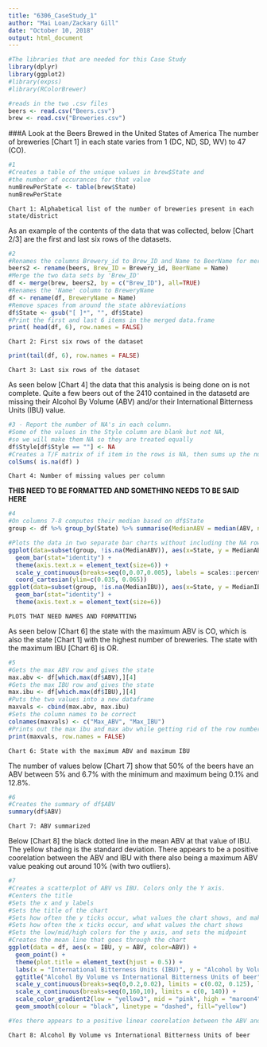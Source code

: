 ```yaml
---
title: "6306_CaseStudy_1"
author: "Mai Loan/Zackary Gill"
date: "October 10, 2018"
output: html_document
---
```


```r
#The libraries that are needed for this Case Study
library(dplyr)
library(ggplot2)
#library(expss)
#library(RColorBrewer)

#reads in the two .csv files
beers <- read.csv("Beers.csv")
brew <- read.csv("Breweries.csv")
```

###A Look at the Beers Brewed in the United States of America
The number of breweries [Chart 1] in each state varies from 1 (DC, ND, SD, WV) to 47 (CO).
```r
#1
#Creates a table of the unique values in brew$State and
#the number of occurances for that value
numBrewPerState <- table(brew$State)
numBrewPerState
```
```Chart 1: Alphabetical list of the number of breweries present in each state/district```

As an example of the contents of the data that was collected, below [Chart 2/3] are the first and last six rows of the datasets.
```r
#2
#Renames the columns Brewery_id to Brew_ID and Name to BeerName for merging
beers2 <- rename(beers, Brew_ID = Brewery_id, BeerName = Name)
#Merge the two data sets by 'Brew_ID'
df <- merge(brew, beers2, by = c("Brew_ID"), all=TRUE)
#Renames the 'Name' column to BreweryName
df <- rename(df, BreweryName = Name)
#Remove spaces from around the state abbreviations
df$State <- gsub("[ ]*", "", df$State)
#Print the first and last 6 items in the merged data.frame
print( head(df, 6), row.names = FALSE)
```
```Chart 2: First six rows of the dataset```
```r
print(tail(df, 6), row.names = FALSE)
```
```Chart 3: Last six rows of the dataset```

As seen below [Chart 4] the data that this analysis is being done on is not complete. Quite a few beers out of the 2410 contained in the datasetd are missing their Alcohol By Volume (ABV) and/or their International Bitterness Units (IBU) value.
```r
#3 - Report the number of NA's in each column.
#Some of the values in the Style column are blank but not NA,
#so we will make them NA so they are treated equally
df$Style[df$Style == ""] <- NA
#Creates a T/F matrix of if item in the rows is NA, then sums up the number
colSums( is.na(df) )
```
```Chart 4: Number of missing values per column```

**THIS NEED TO BE FORMATTED AND SOMETHING NEEDS TO BE SAID HERE**
```r
#4
#On columns 7-8 computes their median based on df$State
group <- df %>% group_by(State) %>% summarise(MedianABV = median(ABV, na.rm=T), MedianIBU = median(IBU, na.rm=T)) %>% as.data.frame()

#Plots the data in two separate bar charts without including the NA rows
ggplot(data=subset(group, !is.na(MedianABV)), aes(x=State, y = MedianABV) ) + 
  geom_bar(stat="identity") +
  theme(axis.text.x = element_text(size=6)) +
  scale_y_continuous(breaks=seq(0,0.07,0.005), labels = scales::percent) +
  coord_cartesian(ylim=c(0.035, 0.065))
ggplot(data=subset(group, !is.na(MedianIBU)), aes(x=State, y = MedianIBU) ) + 
  geom_bar(stat="identity") +
  theme(axis.text.x = element_text(size=6))
```
```PLOTS THAT NEED NAMES AND FORMATTING```

As seen below [Chart 6] the state with the maximum ABV is CO, which is also the state [Chart 1] with the highest number of breweries. The state with the maximum IBU [Chart 6] is OR.
```r
#5
#Gets the max ABV row and gives the state
max.abv <- df[which.max(df$ABV),][4]
#Gets the max IBU row and gives the state
max.ibu <- df[which.max(df$IBU),][4]
#Puts the two values into a new dataframe
maxvals <- cbind(max.abv, max.ibu)
#Sets the column names to be correct
colnames(maxvals) <- c("Max_ABV", "Max_IBU")
#Prints out the max ibu and max abv while getting rid of the row numbers
print(maxvals, row.names = FALSE)
```
```Chart 6: State with the maximum ABV and maximum IBU```

The number of values below [Chart 7] show that 50% of the beers have an ABV between 5% and 6.7% with the minimum and maximum being 0.1% and 12.8%.
```r
#6
#Creates the summary of df$ABV
summary(df$ABV)
```
```Chart 7: ABV summarized```

Below [Chart 8] the black dotted line in the mean ABV at that value of IBU. The yellow shading is the standard deviation. There appears to be a positive coorelation between the ABV and IBU with there also being a maximum ABV value peaking out around 10% (with two outliers).
```r
#7
#Creates a scatterplot of ABV vs IBU. Colors only the Y axis.
#Centers the title
#Sets the x and y labels
#Sets the title of the chart
#Sets how often the y ticks occur, what values the chart shows, and makes the labels a %
#Sets how often the x ticks occur, and what values the chart shows
#Sets the low/mid/high colors for the y axis, and sets the midpoint
#Creates the mean line that goes through the chart
ggplot(data = df, aes(x = IBU, y = ABV, color=ABV)) +
  geom_point() +
  theme(plot.title = element_text(hjust = 0.5)) +
  labs(x = "International Bitterness Units (IBU)", y = "Alcohol by Volume (ABV)") +
  ggtitle("Alcohol By Volume vs International Bitterness Units of beer") +
  scale_y_continuous(breaks=seq(0,0.2,0.02), limits = c(0.02, 0.125), labels = scales::percent) +
  scale_x_continuous(breaks=seq(0,160,10), limits = c(0, 140)) +
  scale_color_gradient2(low = "yellow3", mid = "pink", high = "maroon4", midpoint = 0.056, space = "Lab") +
  geom_smooth(colour = "black", linetype = "dashed", fill="yellow")

#Yes there appears to a positive linear coorelation between the ABV and IBU
```
```Chart 8: Alcohol By Volume vs International Bitterness Units of beer```



